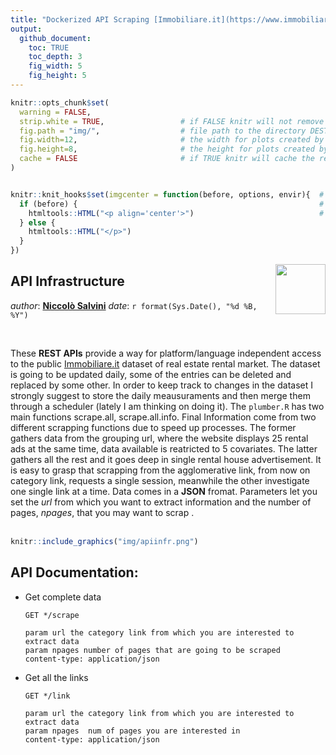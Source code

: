 ```yaml
---
title: "Dockerized API Scraping [Immobiliare.it](https://www.immobiliare.it/)"
output: 
  github_document:
    toc: TRUE
    toc_depth: 3
    fig_width: 5
    fig_height: 5
---
```


<!-- README.md is generated from README.Rmd. Please edit that file -->




```r
knitr::opts_chunk$set(
  warning = FALSE,  
  strip.white = TRUE,                 # if FALSE knitr will not remove white spaces at the beg or end
  fig.path = "img/",                  # file path to the directory DESTINATION where knitr shall store the
  fig.width=12,                       # the width for plots created by code chunk
  fig.height=8,                       # the height for plots created by code chunk
  cache = FALSE                       # if TRUE knitr will cache the results to reuse in future knits
)


knitr::knit_hooks$set(imgcenter = function(before, options, envir){  # to center image 
  if (before) {                                                      # add imgcenter = TRUE
    htmltools::HTML("<p align='center'>")                            # to the chunk options
  } else {
    htmltools::HTML("</p>")
  }
})
```



<img src="img/logo.png" align="right" height="80" />
 
## API Infrastructure

_author_: **[Niccolò Salvini](https://niccolosalvini.netlify.app/)**
_date_: `r format(Sys.Date(), "%d %B, %Y")`


<br> 



These **REST APIs** provide a way for platform/language independent access to the public [Immobiliare.it](https://www.immobiliare.it/) dataset of real estate rental market. The dataset is going to be updated  daily, some of the entries can be deleted and replaced by some other. In order to keep track to changes in the dataset I strongly suggest to store the daily meausuraments and then merge them through a scheduler (lately I am thinking on doing it). The `plumber.R` has two main functions scrape.all, scrape.all.info. Final Information come from two different scrapping functions due to speed up processes. The former gathers data from the grouping url, where the website displays 25 rental ads at the same time, data available is reatricted to 5 covariates. The latter gathers all the rest and it goes deep in single rental house advertisement. It is easy to grasp that scrapping from the agglomerative link, from now on category link, requests a single session, meanwhile the other investigate one single link at a time.  Data comes in a **JSON** fromat. Parameters let you set the *url* from which you want to extract information and the number of pages, *npages*, that you may want to scrap  .<br><br>


```r
knitr::include_graphics("img/apiinfr.png") 
```


## API Documentation:  

- Get complete data 

      GET */scrape

      param url the category link from which you are interested to extract data
      param npages number of pages that are going to be scraped
      content-type: application/json 

- Get all the links 

      GET */link

      param url the category link from which you are interested to extract data
      param npages  num of pages you are interested in
      content-type: application/json 

 